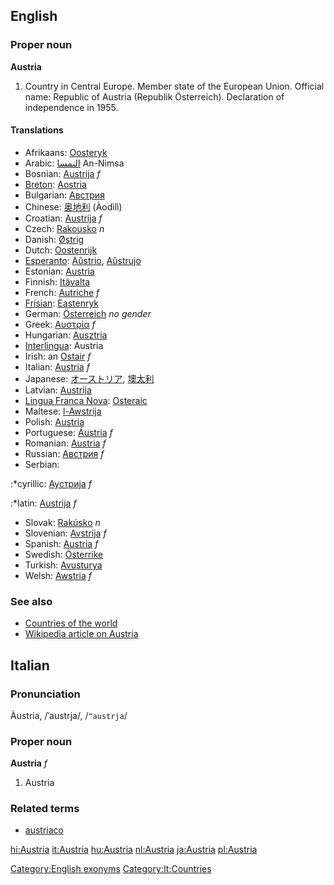 ==English==

===Proper noun===
'''Austria'''

# Country in Central Europe. Member state of the European Union. Official name: Republic of Austria (Republik Österreich). Declaration of independence in 1955.

====Translations====
*Afrikaans: [[Oosteryk]]
*Arabic: [[النمسا]] An-Nimsa
*Bosnian: [[Austrija]] ''f''
*[[Breton]]: [[Aostria]]
*Bulgarian: [[Австрия]]
*Chinese: [[奥地利]] (Àodìlì)
*Croatian: [[Austrija]] ''f''
*Czech: [[Rakousko]] ''n''
*Danish: [[Østrig]]
*Dutch: [[Oostenrijk]]
*[[Esperanto]]: [[Aŭstrio]], [[Aŭstrujo]]
*Estonian: [[Austria]]
*Finnish: [[Itävalta]]
*French: [[Autriche]] ''f''
*[[Frisian]]: [[Eastenryk]]
*German: [[Österreich]] ''no gender''
*Greek: [[Αυστρία]] ''f''
*Hungarian: [[Ausztria]]
*[[Interlingua]]: Austria
*Irish: an [[Ostair]] ''f''
*Italian: [[Austria]] ''f''
*Japanese: [[オーストリア]], [[墺太利]]
*Latvian: [[Austrija]]
*[[Lingua Franca Nova]]: [[Osteraic]]
*Maltese: [[l-Awstrija]]
*Polish: [[Austria]]
*Portuguese: [[Áustria]] ''f''
*Romanian: [[Austria]] ''f''
*Russian: [[Австрия]] ''f''
*Serbian:
:*cyrillic: [[Аустрија]] ''f''
:*latin: [[Austrija]] ''f''
*Slovak: [[Rakúsko]] ''n''
*Slovenian: [[Avstrija]] ''f''
*Spanish: [[Austria]] ''f''
*Swedish: [[Österrike]]
*Turkish: [[Avusturya]]
*Welsh: [[Awstria]] ''f''

===See also===
*[[Countries of the world]]
*[[w:Austria|Wikipedia article on Austria]]

[[Category:English exonyms]]

==Italian==
===Pronunciation===
Àustria, /ˈaustrja/, /<tt>"austrja</tt>/
===Proper noun===
'''Austria''' ''f''

# Austria
===Related terms===
*[[austriaco]]
[[Category:It:Countries]]
[[hi:Austria]]
[[it:Austria]]
[[hu:Austria]]
[[nl:Austria]]
[[ja:Austria]]
[[pl:Austria]]